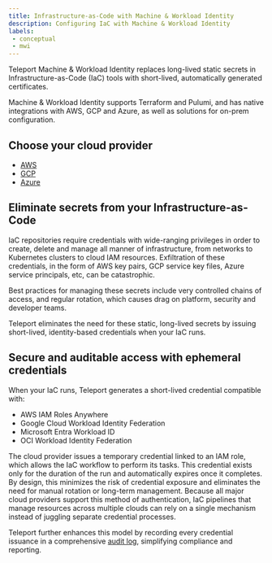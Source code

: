 ```yaml
---
title: Infrastructure-as-Code with Machine & Workload Identity
description: Configuring IaC with Machine & Workload Identity
labels:
 - conceptual
 - mwi
---
```


Teleport Machine & Workload Identity replaces long-lived static secrets in Infrastructure-as-Code (IaC) tools with short-lived, automatically generated certificates.

Machine & Workload Identity supports Terraform and Pulumi, and has native integrations with AWS, GCP and Azure, as well as solutions for on-prem configuration.

## Choose your cloud provider

- [AWS](/machine-workload-identity/workload-identity/aws-roles-anywhere.mdx)
- [GCP](/machine-workload-identity/workload-identity/gcp-workload-identity-federation-jwt.mdx) 
- [Azure](/machine-workload-identity/workload-identity/azure-federated-credentials.mdx) 

## Eliminate secrets from your Infrastructure-as-Code

IaC repositories require credentials with wide-ranging privileges in order to create, delete and manage all manner of infrastructure, from networks to Kubernetes clusters to cloud IAM resources. Exfiltration of these credentials, in the form of AWS key pairs, GCP service key files, Azure service principals, etc, can be catastrophic.

Best practices for managing these secrets include very controlled chains of access, and regular rotation, which causes drag on platform, security and developer teams.

Teleport eliminates the need for these static, long-lived secrets by issuing short-lived, identity-based credentials when your IaC runs.

## Secure and auditable access with ephemeral credentials

When your IaC runs, Teleport generates a short-lived credential compatible with:

- AWS IAM Roles Anywhere
- Google Cloud Workload Identity Federation
- Microsoft Entra Workload ID
- OCI Workload Identity Federation

The cloud provider issues a temporary credential linked to an IAM role, which allows the IaC workflow to perform its tasks. This credential exists only for the duration of the run and automatically expires once it completes. By design, this minimizes the risk of credential exposure and eliminates the need for manual rotation or long-term management. Because all major cloud providers support this method of authentication, IaC pipelines that manage resources across multiple clouds can rely on a single mechanism instead of juggling separate credential processes. 

Teleport further enhances this model by recording every credential issuance in a comprehensive [audit log](/reference/monitoring/audit.mdx), simplifying compliance and reporting.